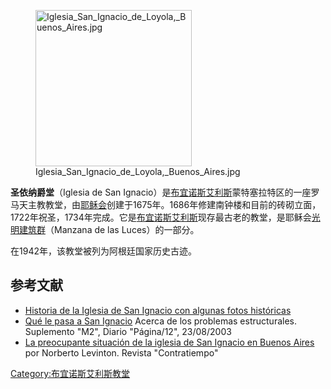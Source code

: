 [[Image:Iglesia_San_Ignacio_de_Loyola,_Buenos_Aires.jpg|250px]]

'''圣依纳爵堂'''（Iglesia de San Ignacio）是[[布宜诺斯艾利斯|布宜诺斯艾利斯]]蒙特塞拉特区的一座罗马天主教教堂，由[[耶稣会|耶稣会]]创建于1675年。1686年修建南钟楼和目前的砖砌立面， 1722年祝圣，1734年完成。它是[[布宜诺斯艾利斯|布宜诺斯艾利斯]]现存最古老的教堂，是耶稣会[[光明建筑群|光明建筑群]]（Manzana de las Luces）的一部分。 

在1942年，该教堂被列为阿根廷国家历史古迹。 

== 参考文献 ==
* [http://www.histourist.com/detail/Iglesia%20San%20Ignacio%20de%20Loyola-1 Historia de la Iglesia de San Ignacio con algunas fotos históricas] {{Wayback|url=http://www.histourist.com/detail/Iglesia%20San%20Ignacio%20de%20Loyola-1 |date=20100401132009 }}
* [http://www.pagina12.com.ar/diario/suplementos/m2/10-305-2003-08-23.html Qué le pasa a San Ignacio] {{Wayback|url=http://www.pagina12.com.ar/diario/suplementos/m2/10-305-2003-08-23.html |date=20160915110913 }} Acerca de los problemas estructurales. Suplemento "M2", Diario "Página/12", 23/08/2003
* [https://web.archive.org/web/20160419050724/http://www.revistacontratiempo.com.ar/sanignacio.htm La preocupante situación de la iglesia de San Ignacio en Buenos Aires] por Norberto Levinton. Revista "Contratiempo"
{{reflist}}

{{coord|34|36|37.42|S|58|22|25.92|W|type:landmark_region:AR_dim:88|display=title}}
[[Category:布宜诺斯艾利斯教堂|Category:布宜诺斯艾利斯教堂]]